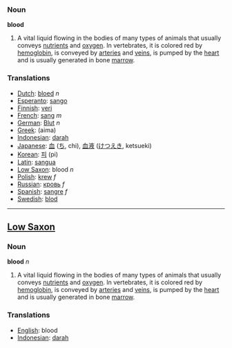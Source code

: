 === Noun ===

'''blood'''

# A vital liquid flowing in the bodies of many types of animals that usually conveys [[nutrient]]s and [[oxygen]].  In vertebrates, it is colored red by [[hemoglobin]], is conveyed by [[artery|arteries]] and [[vein]]s, is pumped by the [[heart]] and is usually generated in bone [[marrow]].

=== Translations ===
*[[Dutch]]: [[bloed]] ''n''
*[[Esperanto]]: [[sango]]
*[[Finnish]]: [[veri]]
*[[French]]: [[sang]] ''m''
*[[German]]: [[Blut]] ''n''
*[[Greek]]: (aima)
*[[Indonesian]]: [[darah]]
*[[Japanese]]: [[血]] ([[ち]], chi), [[血液]] ([[けつえき]], ketsueki)
*[[Korean]]: [[피]] (pi)
*[[Latin]]: [[sangua]]
*[[Low Saxon]]: blood ''n''
*[[Polish]]: [[krew]] ''f''
*[[Russian]]: [[кровь]] ''f''
*[[Spanish]]: [[sangre]] ''f''
*[[Swedish]]: [[blod]]

----
==[[Low Saxon]]==
===Noun===

'''blood''' ''n''

# A vital liquid flowing in the bodies of many types of animals that usually conveys [[nutrient]]s and [[oxygen]].  In vertebrates, it is colored red by [[hemoglobin]], is conveyed by [[artery|arteries]] and [[vein]]s, is pumped by the [[heart]] and is usually generated in bone [[marrow]].

=== Translations ===
*[[English]]: blood
*[[Indonesian]]: [[darah]]